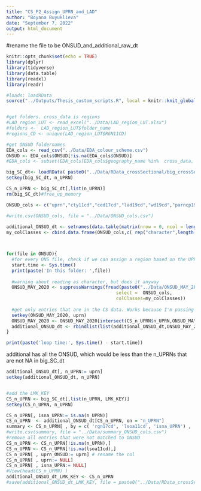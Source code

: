```yaml
---
title: "CS_P2_Assign_UPRN_and_LAD"
author: "Boyana Buyuklieva"
date: "September 7, 2022"
output: html_document
---
```



#rename the file to be ONSUD_and_additional_raw_dt


```r
knitr::opts_chunk$set(echo = TRUE)
library(dplyr)
library(tidyverse)
library(data.table)
library(readxl)
library(readr)

#loads: loadRData
source("../Outputs/Thesis_custom_scripts.R", local = knitr::knit_global())


#get folders. cross_data is regions
#LAD_region_LUT <- read_excel("../Data/LAD_region_LUT.xlsx")
#folders <-  LAD_region_LUT$folder_name
#regions_CD <- unique(LAD_region_LUT$RGN11CD)

#get ONSUD foldernames
EDA_cols <- read_csv("../Data/EDA_colour_scheme.csv")
ONSUD <- EDA_cols$ONSUD[!is.na(EDA_cols$ONSUD)]
#EDA_cols <- subset(EDA_cols[EDA_cols$geography_name %in%  cross_data, ])

```

```r
big_SC_dt<- loadRData( paste0("../Data/RData_crossSectional/big_crossSect_EPCs_cleaned_N16m984358.RData") )
setkey(big_SC_dt, n_UPRN)

CS_n_UPRN <- big_SC_dt[,list(n_UPRN)]
rm(big_SC_dt)#free_up_memory
```
```r
ONSUD_cols <- c("uprn","cty11cd","ced17cd","lad19cd","wd19cd","parncp19cd","hlth19cd","ctry191cd","rgn17cd","pcon18cd","eer17cd","ttwa15cd","lau219cd", "npark16cd","oa11cd","lsoa11cd","msoa11cd","wz11cd","ccg19cd","bua11cd","buasd11cd","ruc11ind","oac11ind","lep17cd1","lep17cd2","pfa19cd","imd19ind")

#write.csv(ONSUD_cols, file = "../Data/ONSUD_cols.csv")
  
additional_ONSUD_dt <- setnames(data.table(matrix(nrow = 0, ncol = length(ONSUD_cols))), ONSUD_cols )
my_colClasses <- cbind.data.frame(ONSUD_cols,c( rep("character",length(additional_ONSUD_dt)) )  )



for(file in ONSUD){
  #for every ONS file, check if we can assign a region based on the UPRN data
  start.time <- Sys.time()
  print(paste('In this folder: ',file))
  
  #warning about reading as character, but does it anyway  
  ONSUD_MAY_2020 <- suppressWarnings(fread(paste0("../Data/ONSUD_MAY_2020/Data/ONSUD_MAY_2020_",file,".csv"),
                                         select =  ONSUD_cols, 
                                         colClasses=my_colClasses))
  
  #get only entries that are in the CS data. Works because I'm passing the key directly
  setkey(ONSUD_MAY_2020, uprn)
  ONSUD_MAY_2020 <- ONSUD_MAY_2020[intersect(CS_n_UPRN$n_UPRN,ONSUD_MAY_2020$uprn),]
  additional_ONSUD_dt <- rbindlist(list(additional_ONSUD_dt,ONSUD_MAY_2020))  
}

print(paste('loop time:', Sys.time() - start.time))
```



additional has all the ONSUD, which would be less than the n_UPRNs that are not NA in big_SC_dt




```r
additional_ONSUD_dt[, n_UPRN:= uprn]
setkey(additional_ONSUD_dt, n_UPRN)


#add the LMK_KEY
CS_n_UPRN <- big_SC_dt[,list(n_UPRN, LMK_KEY)]
setkey(CS_n_UPRN, n_UPRN)

CS_n_UPRN[, isna_UPRN:= is.na(n_UPRN)]
CS_n_UPRN  <- additional_ONSUD_dt[CS_n_UPRN, on = "n_UPRN"]
summary <- CS_n_UPRN[ , by = c( 'rgn17cd', 'lsoa11cd', 'isna_UPRN') , .N ]
#write.csv(summary, file = "../Data/summary_ONSUD_cols.csv")
#remove all entries that were not matched to ONSUD
CS_n_UPRN <- CS_n_UPRN[!is.na(n_UPRN),]
CS_n_UPRN <- CS_n_UPRN[!is.na(lsoa11cd),]
CS_n_UPRN[ , uprn_ONSUD:= uprn] # rename the col
CS_n_UPRN[ , uprn:= NULL]
CS_n_UPRN[ , isna_UPRN:= NULL]
#View(head(CS_n_UPRN) )
additional_ONSUD_dt_LMK_KEY <- CS_n_UPRN
#save(additional_ONSUD_dt_LMK_KEY, file = paste0("../Data/RData_crossSectional/big_crossSect_EPCs_cleaned_additional_ONSUD_dt16M293951.RData") ) 
```







